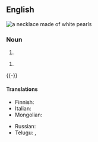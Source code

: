 {{also|pearl-necklace}}

==English==
[[File:White pearl necklace.jpg|thumb|a '''necklace''' made of white '''pearls''']]
{{wikipedia}}

===Noun===
{{en-noun}}

# {{def|A [[necklace]] made of [[pearl]]s.}}
{{quote-Fanny Hill|part=3
|Silks, laces, ear-rings, '''pearl-necklace''', gold watch, in short, all the trinkets and articles of dress were lavishly heap'd upon me}}
# {{lb|en|idiomatic|vulgar|slang}} {{def|A [[sex act]] whereby [[semen]] is [[ejaculated]] onto a partner's [[neck]].}}

{{-}}

====Translations====
{{trans-top|piece of jewelry}}
* Finnish: {{t+|fi|helminauha}}
* Italian: {{t|it|collana di perle|f}}
* Mongolian: {{t|mn|сувдан зүүлт}}
{{trans-mid}}
* Russian: {{t|ru|жемчу́жное ожере́лье|n}}
* Telugu: {{t+|te|ముక్తావళి}}, {{t|te|ముత్యాలహారము}}
{{trans-bottom}}

{{topics|en|Jewelry|Sex}}